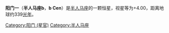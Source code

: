 {{Starbox begin
| name = b Cen
}}
{{Starbox observe
| epoch = [[J2000.0|J2000.0]]
| constell = [[半人马座|半人马座]]
| 星官 = [[:Category:阳门_(星官)|阳门]] （[[亢宿|亢宿]]）
| ra = {{RA| +14| 41| 57.61}}
| dec = {{DEC| 37| 47| 36.33}}
| appmag_v = 4.00
}}
{{Starbox character
| class =  B3V
| b-v =  -0.17
| u-b =  -0.69
| variable = 
}}
{{Starbox astrometry
| radial_v =  1.3
| prop_mo_ra = -29.92
| prop_mo_dec = -30.68
| parallax = 9.62
| p_error = 0.18
| absmag_v = -1.08
}}
{{Starbox catalog
| names = HD 129116，HIP 71865，	HR 5471，	SAO 205839
}}
{{Starbox reference |Simbad=b+Cen }}
{{Starbox end}}

'''阳门一'''（'''半人马座b'''，'''b Cen'''）是[[半人马座|半人马座]]的一颗恒星，视星等为+4.00，距离地球约339[[光年|光年]]。
{{半人马座恒星}}
{{星官|阳门|2|0}}
[[Category:阳门_(星官)|Category:阳门 (星官)]]
[[Category:半人马座|Category:半人马座]]